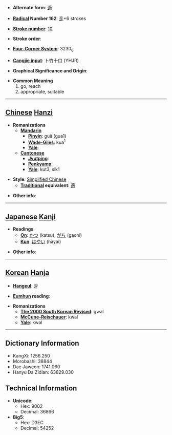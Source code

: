 * '''Alternate form''': [[適]]

* '''[[Wiktionary:Chinese radical index| Radical]] Number 162''': [[Wiktionary:Chinese radical index 辵|辵]]+6 strokes

* '''[[Wiktionary:Chinese total strokes index|Stroke number]]''': [[Wiktionary:Chinese total strokes index 10|10]]

* '''Stroke order''': 

* '''[[Wiktionary:Chinese four corner index|Four-Corner System]]''': 3230<sub>6</sub>

* '''[[Wiktionary:Chinese Cangjie index|Cangjie input]]''': 卜竹十口 (YHJR)

* '''Graphical Significance and Origin''': 

* '''Common Meaning'''
*#go, reach
*# appropriate, suitable


----

== [[Chinese]] [[Hanzi]] ==

* '''Romanizations'''
** '''[[Mandarin]]'''
*** '''[[Pinyin]]''': guā (gua1)
*** '''[[Wade-Giles]]''': kua<sup>1</sup>
*** '''[[Yale]]''': 
** '''[[Cantonese]]'''
*** '''[[Jyutping]]''':
*** '''[[Penkyamp]]''': 
*** '''[[Yale]]''': kut3, sik1

* '''Style''': [[Simplified Chinese]] 
** '''[[Traditional Chinese|Traditional]] equivalent''': [[適]]

* '''Other info''': 

----

== [[Japanese]] [[Kanji]] ==

* '''Readings'''
** '''[[On]]''': [[かつ]] (katsu), [[がち]] (gachi)
** '''[[Kun]]''': [[はやい]] (hayai)

* '''Other info''':  

----

== [[Korean]] [[Hanja]] ==

* '''[[Hangeul]]''': 괄

* '''[[Eumhun]] reading''': 

* '''Romanizations'''
** '''[[The 2000 South Korean Revised Romanization|The 2000 South Korean Revised]]''': gwal
** '''[[McCune-Reischauer]]''': kwal
** '''[[Yale]]''': kwal

----

== Dictionary Information ==

* KangXi: 1256.250
* Morobashi: 38844
* Dae Jaweon: 1741.060
* Hanyu Da Zidian: 63829.030

== Technical Information ==

* '''Unicode''':
** Hex: 9002
** Decimal: 36866
* '''Big5''':
** Hex: D3EC
** Decimal: 54252